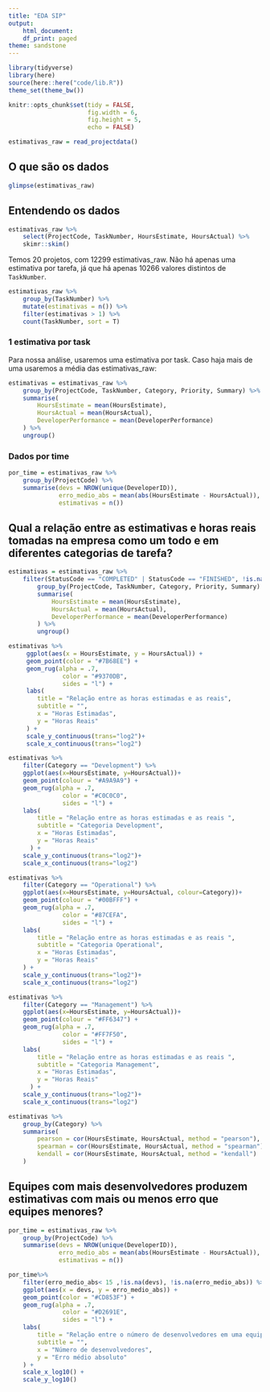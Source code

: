 ---
title: "EDA SIP"
output:
    html_document:
    df_print: paged
theme: sandstone
---

```{r echo=FALSE, message=FALSE, warning=FALSE}
library(tidyverse)
library(here)
source(here::here("code/lib.R"))
theme_set(theme_bw())

knitr::opts_chunk$set(tidy = FALSE,
                      fig.width = 6,
                      fig.height = 5,
                      echo = FALSE)

```

```{r read}
estimativas_raw = read_projectdata()
```

## O que são os dados

```{r}
glimpse(estimativas_raw)
```

## Entendendo os dados

```{r}
estimativas_raw %>% 
    select(ProjectCode, TaskNumber, HoursEstimate, HoursActual) %>% 
    skimr::skim()
```

Temos 20 projetos, com 12299 estimativas_raw. Não há apenas uma estimativa por tarefa, já que há apenas 10266 valores distintos de `TaskNumber`.

```{r}
estimativas_raw %>% 
    group_by(TaskNumber) %>% 
    mutate(estimativas = n()) %>% 
    filter(estimativas > 1) %>% 
    count(TaskNumber, sort = T)
```

### 1 estimativa por task

Para nossa análise, usaremos uma estimativa por task. Caso haja mais de uma usaremos a média das estimativas_raw:

```{r}
estimativas = estimativas_raw %>%
    group_by(ProjectCode, TaskNumber, Category, Priority, Summary) %>%
    summarise(
        HoursEstimate = mean(HoursEstimate),
        HoursActual = mean(HoursActual),
        DeveloperPerformance = mean(DeveloperPerformance)
    ) %>%
    ungroup()
```

### Dados por time

```{r}
por_time = estimativas_raw %>% 
    group_by(ProjectCode) %>% 
    summarise(devs = NROW(unique(DeveloperID)), 
              erro_medio_abs = mean(abs(HoursEstimate - HoursActual)), 
              estimativas = n())

```


## Qual a relação entre as estimativas e horas reais tomadas na empresa como um todo e em diferentes categorias de tarefa?

```{r}
estimativas = estimativas_raw %>%
    filter(StatusCode == "COMPLETED" | StatusCode == "FINISHED", !is.na(HoursEstimate), !is.na(HoursActual)) %>%
        group_by(ProjectCode, TaskNumber, Category, Priority, Summary) %>%
        summarise(
            HoursEstimate = mean(HoursEstimate),
            HoursActual = mean(HoursActual),
            DeveloperPerformance = mean(DeveloperPerformance)
        ) %>%
        ungroup()

estimativas %>% 
     ggplot(aes(x = HoursEstimate, y = HoursActual)) + 
     geom_point(color = "#7B68EE") +
     geom_rug(alpha = .7,
               color = "#9370DB",
               sides = "l") +
     labs(
        title = "Relação entre as horas estimadas e as reais",
        subtitle = "",
        x = "Horas Estimadas",
        y = "Horas Reais"
     ) + 
     scale_y_continuous(trans="log2")+
     scale_x_continuous(trans="log2")

estimativas %>%
    filter(Category == "Development") %>%
    ggplot(aes(x=HoursEstimate, y=HoursActual))+
    geom_point(colour = "#A9A9A9") +
    geom_rug(alpha = .7,
               color = "#C0C0C0",
               sides = "l") +
    labs(
        title = "Relação entre as horas estimadas e as reais ",
        subtitle = "Categoria Development",
        x = "Horas Estimadas",
        y = "Horas Reais"
      ) +
    scale_y_continuous(trans="log2")+
    scale_x_continuous(trans="log2")

estimativas %>%
    filter(Category == "Operational") %>%
    ggplot(aes(x=HoursEstimate, y=HoursActual, colour=Category))+
    geom_point(colour = "#00BFFF") +
    geom_rug(alpha = .7,
               color = "#87CEFA",
               sides = "l") +
    labs(
        title = "Relação entre as horas estimadas e as reais ",
        subtitle = "Categoria Operational",
        x = "Horas Estimadas",
        y = "Horas Reais"
    ) +
    scale_y_continuous(trans="log2")+
    scale_x_continuous(trans="log2")

estimativas %>%
    filter(Category == "Management") %>%
    ggplot(aes(x=HoursEstimate, y=HoursActual))+
    geom_point(colour = "#FF6347") +
    geom_rug(alpha = .7,
               color = "#FF7F50",
               sides = "l") +
    labs(
        title = "Relação entre as horas estimadas e as reais ",
        subtitle = "Categoria Management",
        x = "Horas Estimadas",
        y = "Horas Reais"
      ) +
    scale_y_continuous(trans="log2")+
    scale_x_continuous(trans="log2")

estimativas %>%
    group_by(Category) %>%
    summarise(
        pearson = cor(HoursEstimate, HoursActual, method = "pearson"), 
        spearman = cor(HoursEstimate, HoursActual, method = "spearman"), 
        kendall = cor(HoursEstimate, HoursActual, method = "kendall")
    ) 

```


## Equipes com mais desenvolvedores produzem estimativas com mais ou menos erro que equipes menores? 


```{r}
por_time = estimativas_raw %>% 
    group_by(ProjectCode) %>% 
    summarise(devs = NROW(unique(DeveloperID)), 
              erro_medio_abs = mean(abs(HoursEstimate - HoursActual)), 
              estimativas = n())

por_time%>%
    filter(erro_medio_abs< 15 ,!is.na(devs), !is.na(erro_medio_abs)) %>% 
    ggplot(aes(x = devs, y = erro_medio_abs)) + 
    geom_point(color = "#CD853F") + 
    geom_rug(alpha = .7,
               color = "#D2691E",
               sides = "l") +
    labs(
        title = "Relação entre o número de desenvolvedores em uma equipe \n e a produção de estimativas com erros",
        subtitle = "",
        x = "Número de desenvolvedores",
        y = "Erro médio absoluto"
    ) + 
    scale_x_log10() + 
    scale_y_log10()
    

```
